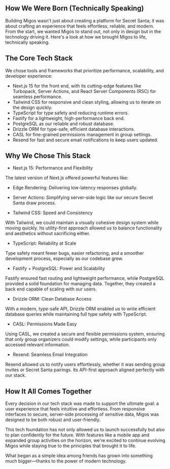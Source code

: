 ## How We Were Born (Technically Speaking)

Building Migos wasn't just about creating a platform for Secret Santa; it was about crafting an experience that feels effortless, reliable, and modern. From the start, we wanted Migos to stand out, not only in design but in the technology driving it. Here's a look at how we brought Migos to life, technically speaking.

## The Core Tech Stack

We chose tools and frameworks that prioritize performance, scalability, and developer experience:

- <AnimatedLink href="https://nextjs.org">Next.js 15</AnimatedLink> for the front end, with its cutting-edge features like Turbopack, Server Actions, and React Server Components (RSC) for seamless performance.
- <AnimatedLink href="https://tailwindcss.com">Tailwind CSS</AnimatedLink> for responsive and clean styling, allowing us to iterate on the design quickly.
- <AnimatedLink href="https://www.typescriptlang.org">TypeScript</AnimatedLink> for type safety and reducing runtime errors.
- <AnimatedLink href="https://fastify.io">Fastify</AnimatedLink> for a lightweight, high-performance back end.
- <AnimatedLink href="https://www.postgresql.org">PostgreSQL</AnimatedLink> as our reliable and robust database.
- <AnimatedLink href="https://orm.drizzle.team">Drizzle ORM</AnimatedLink> for type-safe, efficient database interactions.
- <AnimatedLink href="https://casl.js.org">CASL</AnimatedLink> for fine-grained permissions management in group settings.
- <AnimatedLink href="https://resend.com">Resend</AnimatedLink> for fast and secure email notifications to keep users updated.

## Why We Chose This Stack

- Next.js 15: Performance and Flexibility

The latest version of Next.js offered powerful features like:
  - Edge Rendering: Delivering low-latency responses globally.
  - Server Actions: Simplifying server-side logic like our secure Secret Santa draw process.

- Tailwind CSS: Speed and Consistency

With Tailwind, we could maintain a visually cohesive design system while moving quickly. Its utility-first approach allowed us to balance functionality and aesthetics without sacrificing either.

- TypeScript: Reliability at Scale

Type safety meant fewer bugs, easier refactoring, and a smoother development process, especially as our codebase grew.

- Fastify + PostgreSQL: Power and Scalability

Fastify ensured fast routing and lightweight performance, while PostgreSQL provided a solid foundation for managing data. Together, they created a back end capable of scaling with our users.

- Drizzle ORM: Clean Database Access

With a modern, type-safe API, Drizzle ORM enabled us to write efficient database queries while maintaining full type safety with TypeScript.

- CASL: Permissions Made Easy

Using CASL, we created a secure and flexible permissions system, ensuring that only group organizers could modify settings, while participants only accessed relevant information.

- Resend: Seamless Email Integration

Resend allowed us to notify users effortlessly, whether it was sending group invites or Secret Santa pairings. Its API-first approach aligned perfectly with our stack.

## How It All Comes Together

Every decision in our tech stack was made to support the ultimate goal: a user experience that feels intuitive and effortless. From responsive interfaces to secure, server-side processing of sensitive data, Migos was designed to be both robust and user-friendly.

This tech foundation has not only allowed us to launch successfully but also to plan confidently for the future. With features like a mobile app and expanded group activities on the horizon, we're excited to continue evolving Migos while staying true to the principles that brought it to life.

What began as a simple idea among friends has grown into something much bigger—thanks to the power of modern technology.